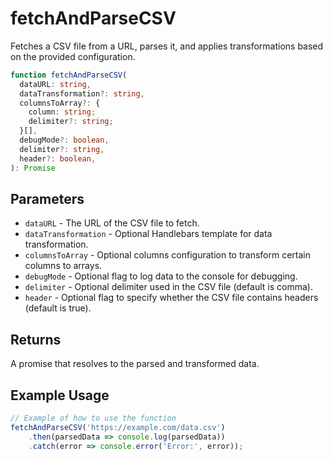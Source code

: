 
<Meta title="Utilities/Data fetching/fetchAndParseCSV" />

# fetchAndParseCSV

Fetches a CSV file from a URL, parses it, and applies transformations based on the provided configuration.

```ts
function fetchAndParseCSV(
  dataURL: string,
  dataTransformation?: string,
  columnsToArray?: {
    column: string;
    delimiter?: string;
  }[],
  debugMode?: boolean,
  delimiter?: string,
  header?: boolean,
): Promise
```

## Parameters

- `dataURL` - The URL of the CSV file to fetch.
- `dataTransformation` - Optional Handlebars template for data transformation.
- `columnsToArray` - Optional columns configuration to transform certain columns to arrays.
- `debugMode` - Optional flag to log data to the console for debugging.
- `delimiter` - Optional delimiter used in the CSV file (default is comma).
- `header` - Optional flag to specify whether the CSV file contains headers (default is true).

## Returns

A promise that resolves to the parsed and transformed data.

## Example Usage

```js
// Example of how to use the function
fetchAndParseCSV('https://example.com/data.csv')
    .then(parsedData => console.log(parsedData))
    .catch(error => console.error('Error:', error));